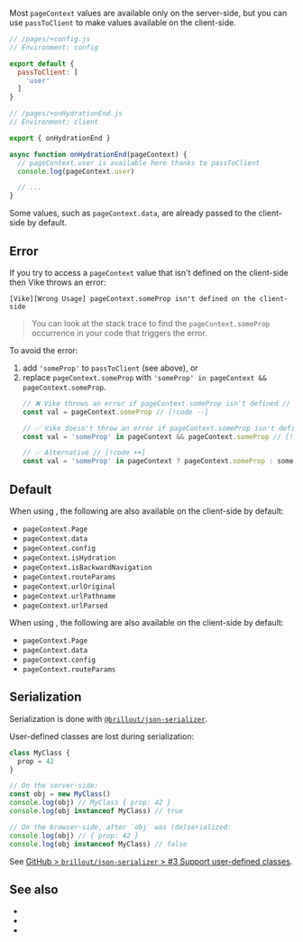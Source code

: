 
Most <Link href="/pageContext">`pageContext`</Link> values are available only on the server-side, but you can use `passToClient` to make values available on the client-side.

```js
// /pages/+config.js
// Environment: config

export default {
  passToClient: [
    'user'
  ]
}
```

```js
// /pages/+onHydrationEnd.js
// Environment: client

export { onHydrationEnd }

async function onHydrationEnd(pageContext) {
  // pageContext.user is available here thanks to passToClient
  console.log(pageContext.user)

  // ...
}
```

Some values, such as `pageContext.data`, are already passed to the client-side by <Link href="#default">default</Link>.


## Error

If you try to access a `pageContext` value that isn't defined on the client-side then Vike throws an error:

```
[Vike][Wrong Usage] pageContext.someProp isn't defined on the client-side
```

> You can look at the stack trace to find the `pageContext.someProp` occurrence in your code that triggers the error.

To avoid the error:
1. add `'someProp'` to `passToClient` (see above), or
2. replace `pageContext.someProp` with `'someProp' in pageContext && pageContext.someProp`.
   ```js
   // ❌ Vike throws an error if pageContext.someProp isn't defined // [!code --]
   const val = pageContext.someProp // [!code --]

   // ✅ Vike doesn't throw an error if pageContext.someProp isn't defined // [!code ++]
   const val = 'someProp' in pageContext && pageContext.someProp // [!code ++]

   // ✅ Alternative // [!code ++]
   const val = 'someProp' in pageContext ? pageContext.someProp : someDefaultValue // [!code ++]
   ```


## Default

When using <Link href="/client-routing" noBreadcrumb={true} />, the following are also available on the client-side by default:
 - `pageContext.Page`
 - `pageContext.data`
 - `pageContext.config`
 - `pageContext.isHydration`
 - `pageContext.isBackwardNavigation`
 - `pageContext.routeParams`
 - `pageContext.urlOriginal`
 - `pageContext.urlPathname`
 - `pageContext.urlParsed`

When using <Link href="/server-routing" noBreadcrumb={true} />, the following are also available on the client-side by default:
 - `pageContext.Page`
 - `pageContext.data`
 - `pageContext.config`
 - `pageContext.routeParams`


## Serialization

Serialization is done with [`@brillout/json-serializer`](https://github.com/brillout/json-serializer).

User-defined classes are lost during serialization:

```js
class MyClass {
  prop = 42
}

// On the server-side:
const obj = new MyClass()
console.log(obj) // MyClass { prop: 42 }
console.log(obj instanceof MyClass) // true

// On the browser-side, after `obj` was (de)serialized:
console.log(obj) // { prop: 42 }
console.log(obj instanceof MyClass) // false
```

See [GitHub > `brillout/json-serializer` > #3 Support user-defined classes](https://github.com/brillout/json-serializer/issues/3).


## See also

 - <Link href="/pageContext" />
 - <Link href="/usePageContext" />
 - <Link href="/pageContext.json" />
